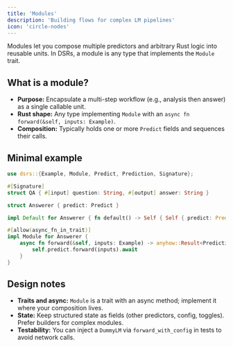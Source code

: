 ```yaml
---
title: 'Modules'
description: 'Building flows for complex LM pipelines'
icon: 'circle-nodes'
---
```


Modules let you compose multiple predictors and arbitrary Rust logic into reusable units. In DSRs, a module is any type that implements the `Module` trait.

## What is a module?

- **Purpose:** Encapsulate a multi-step workflow (e.g., analysis then answer) as a single callable unit.
- **Rust shape:** Any type implementing `Module` with an `async fn forward(&self, inputs: Example)`.
- **Composition:** Typically holds one or more `Predict` fields and sequences their calls.

## Minimal example

```rust
use dsrs::{Example, Module, Predict, Prediction, Signature};

#[Signature]
struct QA { #[input] question: String, #[output] answer: String }

struct Answerer { predict: Predict }

impl Default for Answerer { fn default() -> Self { Self { predict: Predict::new(QA::new()) } } }

#[allow(async_fn_in_trait)]
impl Module for Answerer {
    async fn forward(&self, inputs: Example) -> anyhow::Result<Prediction> {
        self.predict.forward(inputs).await
    }
}
```

## Design notes

- **Traits and async:** `Module` is a trait with an async method; implement it where your composition lives.
- **State:** Keep structured state as fields (other predictors, config, toggles). Prefer builders for complex modules.
- **Testability:** You can inject a `DummyLM` via `forward_with_config` in tests to avoid network calls.
